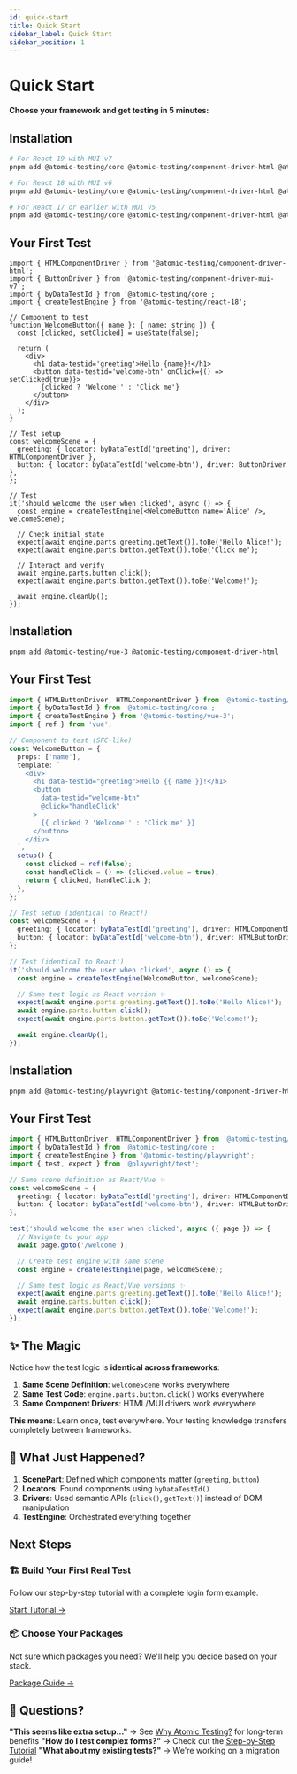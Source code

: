 ```yaml
---
id: quick-start
title: Quick Start
sidebar_label: Quick Start
sidebar_position: 1
---
```



# Quick Start

**Choose your framework and get testing in 5 minutes:**

<Tabs>
<TabItem value="react" label="⚛️ React">

## Installation

```bash
# For React 19 with MUI v7
pnpm add @atomic-testing/core @atomic-testing/component-driver-html @atomic-testing/react-19 @atomic-testing/component-driver-mui-v7

# For React 18 with MUI v6
pnpm add @atomic-testing/core @atomic-testing/component-driver-html @atomic-testing/react-18 @atomic-testing/component-driver-mui-v6

# For React 17 or earlier with MUI v5
pnpm add @atomic-testing/core @atomic-testing/component-driver-html @atomic-testing/react-legacy @atomic-testing/component-driver-mui-v5
```

## Your First Test

```tsx
import { HTMLComponentDriver } from '@atomic-testing/component-driver-html';
import { ButtonDriver } from '@atomic-testing/component-driver-mui-v7';
import { byDataTestId } from '@atomic-testing/core';
import { createTestEngine } from '@atomic-testing/react-18';

// Component to test
function WelcomeButton({ name }: { name: string }) {
  const [clicked, setClicked] = useState(false);

  return (
    <div>
      <h1 data-testid='greeting'>Hello {name}!</h1>
      <button data-testid='welcome-btn' onClick={() => setClicked(true)}>
        {clicked ? 'Welcome!' : 'Click me'}
      </button>
    </div>
  );
}

// Test setup
const welcomeScene = {
  greeting: { locator: byDataTestId('greeting'), driver: HTMLComponentDriver },
  button: { locator: byDataTestId('welcome-btn'), driver: ButtonDriver },
};

// Test
it('should welcome the user when clicked', async () => {
  const engine = createTestEngine(<WelcomeButton name='Alice' />, welcomeScene);

  // Check initial state
  expect(await engine.parts.greeting.getText()).toBe('Hello Alice!');
  expect(await engine.parts.button.getText()).toBe('Click me');

  // Interact and verify
  await engine.parts.button.click();
  expect(await engine.parts.button.getText()).toBe('Welcome!');

  await engine.cleanUp();
});
```

</TabItem>
<TabItem value="vue" label="💚 Vue 3">

## Installation

```bash
pnpm add @atomic-testing/vue-3 @atomic-testing/component-driver-html
```

## Your First Test

```typescript
import { HTMLButtonDriver, HTMLComponentDriver } from '@atomic-testing/component-driver-html';
import { byDataTestId } from '@atomic-testing/core';
import { createTestEngine } from '@atomic-testing/vue-3';
import { ref } from 'vue';

// Component to test (SFC-like)
const WelcomeButton = {
  props: ['name'],
  template: `
    <div>
      <h1 data-testid="greeting">Hello {{ name }}!</h1>
      <button 
        data-testid="welcome-btn" 
        @click="handleClick"
      >
        {{ clicked ? 'Welcome!' : 'Click me' }}
      </button>
    </div>
  `,
  setup() {
    const clicked = ref(false);
    const handleClick = () => (clicked.value = true);
    return { clicked, handleClick };
  },
};

// Test setup (identical to React!)
const welcomeScene = {
  greeting: { locator: byDataTestId('greeting'), driver: HTMLComponentDriver },
  button: { locator: byDataTestId('welcome-btn'), driver: HTMLButtonDriver },
};

// Test (identical to React!)
it('should welcome the user when clicked', async () => {
  const engine = createTestEngine(WelcomeButton, welcomeScene);

  // Same test logic as React version ✨
  expect(await engine.parts.greeting.getText()).toBe('Hello Alice!');
  await engine.parts.button.click();
  expect(await engine.parts.button.getText()).toBe('Welcome!');

  await engine.cleanUp();
});
```

</TabItem>
<TabItem value="playwright" label="🎭 Playwright">

## Installation

```bash
pnpm add @atomic-testing/playwright @atomic-testing/component-driver-html
```

## Your First Test

```typescript
import { HTMLButtonDriver, HTMLComponentDriver } from '@atomic-testing/component-driver-html';
import { byDataTestId } from '@atomic-testing/core';
import { createTestEngine } from '@atomic-testing/playwright';
import { test, expect } from '@playwright/test';

// Same scene definition as React/Vue ✨
const welcomeScene = {
  greeting: { locator: byDataTestId('greeting'), driver: HTMLComponentDriver },
  button: { locator: byDataTestId('welcome-btn'), driver: HTMLButtonDriver },
};

test('should welcome the user when clicked', async ({ page }) => {
  // Navigate to your app
  await page.goto('/welcome');

  // Create test engine with same scene
  const engine = createTestEngine(page, welcomeScene);

  // Same test logic as React/Vue versions ✨
  expect(await engine.parts.greeting.getText()).toBe('Hello Alice!');
  await engine.parts.button.click();
  expect(await engine.parts.button.getText()).toBe('Welcome!');
});
```

</TabItem>
</Tabs>

## ✨ The Magic

Notice how the test logic is **identical across frameworks**:

1. **Same Scene Definition**: `welcomeScene` works everywhere
2. **Same Test Code**: `engine.parts.button.click()` works everywhere
3. **Same Component Drivers**: HTML/MUI drivers work everywhere

**This means**: Learn once, test everywhere. Your testing knowledge transfers completely between frameworks.

## 🎯 What Just Happened?

1. **ScenePart**: Defined which components matter (`greeting`, `button`)
2. **Locators**: Found components using `byDataTestId()`
3. **Drivers**: Used semantic APIs (`click()`, `getText()`) instead of DOM manipulation
4. **TestEngine**: Orchestrated everything together

## Next Steps

<div className='card-container' style={{ display: 'flex', gap: '1rem', marginTop: '2rem' }}>
  <div className='card'>
    <div className='card__header'>
      <h3>🏗️ Build Your First Real Test</h3>
    </div>
    <div className='card__body'>
      <p>Follow our step-by-step tutorial with a complete login form example.</p>
      <a href='./first-test' className='button button--primary'>
        Start Tutorial →
      </a>
    </div>
  </div>

  <div className='card'>
    <div className='card__header'>
      <h3>📦 Choose Your Packages</h3>
    </div>
    <div className='card__body'>
      <p>Not sure which packages you need? We'll help you decide based on your stack.</p>
      <a href='./framework-guide' className='button button--secondary'>
        Package Guide →
      </a>
    </div>
  </div>
</div>

## 🤔 Questions?

**"This seems like extra setup..."** → See [Why Atomic Testing?](./why-atomic-testing.mdx) for long-term benefits
**"How do I test complex forms?"** → Check out the [Step-by-Step Tutorial](./getting-started-tutorial.mdx)
**"What about my existing tests?"** → We're working on a migration guide!
